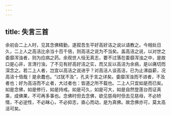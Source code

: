 ```yaml
---
---
---
```

title: 失言三首
---

余初会二上人时，见其念佛精勤，遂叙吾生平好高好洁之说以请教之。今相处日久，二上人之高洁比余当十百千倍，则高洁之说为不当矣。盖高洁之说，以对世之委靡浑浊者，则为应病之药。余观世人恒无真志，要不过落在委靡浑浊之中，是故口是心非，言清行浊，了不见有好高好洁之实，而又反以高洁为余病，是以痛切而深念之。若二上人者，岂宜以高洁之说进乎？对高洁人谈高洁，已为止沸益薪，况高洁十倍哉！是余蠢也。“过犹不及”，孔夫于言之详矣。委靡浑浊而不进者，不及者也；好为高洁而不止者，大过者也：皆道之所不载也。二上人只宜如是而已矣。如是念佛，如是修行，如是持戒。如是可久，如是可大，如是自然登莲台而证真乘，成佛果，不可再多事也。念佛时但去念佛，欲见慈母时但去见慈母，不必矫情，不必逆性，不必昧心，不必抑志，直心而动，是为真佛。故念佛亦可，莫太高洁可矣。